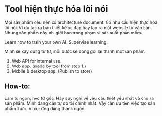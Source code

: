 # Tool hiện thực hóa lời nói

Mọi sản phẩm đều nên có architecture document. Có nhu cầu hiện thực hóa lời nói.
Ví dụ tạo ra bản thiết kế xe đạp hay tạo ra một website từ văn bản.
Nhưng sản phẩm này chỉ giới hạn trong phạm vi sản suất phần mềm.

Learn how to train your own AI. Supervise learning.

Mình sẽ xây dựng từ từ, mỗi bước sẽ đóng gói lại thành một sản phẩm.

1. Web API for internal use.
2. Web app. (made by tool from step 1.)
3. Mobile & desktop app. (Publish to store)

## How-to:

Làm từ ngọn, học từ gốc.
Hãy suy nghĩ về yêu cầu thiết yếu nhất và cho ra sản phẩm.
Mình đang cần tự do tài chính nhất. Vậy cần ưu tiên việc tạo sản phẩm thực.
Ví dụ: ứng dụng thánh ngôn.
